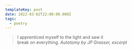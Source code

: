```yaml
---
templateKey: post
date: 2022-03-02T22:00:00.000Z
tags:
  - poetry
---
```

> I apprenticed myself to the light and saw it<br/>
> break on everything.
> <cite><i>Autotomy</i> by JP Grasser, excerpt</cite>
